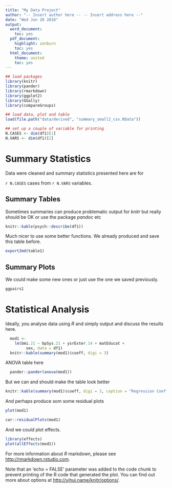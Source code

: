 ```yaml
---
title: "My Data Project"
author: "-- Insert author here -- -- Insert address here --"
date: "Wed Jun 28 2018"
output:
  word_document:
    toc: yes
  pdf_document:
    highlight: zenburn
    toc: yes
  html_document:
    theme: united
    toc: yes
---
```


```r
## load packages
library(knitr)
library(pander)
library(rmarkdown)
library(ggplot2)
library(GGally)
library(compareGroups)

## load data, plot and table
load(file.path("data/derived", "summary_small2_csv.RData"))

## set up a couple of variable for printing
N.CASES <- dim(df1)[1]
N.VARS <- dim(df1)[2]
```

# Summary Statistics

Data were cleaned and summary statistics presented here are for

`r N.CASES` cases from `r N.VARS` variables.

## Summary Tables

Sometimes summaries can produce problematic output for *knitr* but
really should be OK or use the package *pandoc* etc

```r
knitr::kable(psych::describe(df1))
```

Much nicer to use some better functions. We already produced and save
this table before.

```r
export2md(table1)
```

## Summary Plots

We could make some new ones or just use the one we saved previously.

```r
ggpairs1
```

# Statistical Analysis

Ideally, you analyse data using *R* and simply output and discuss the
results here.

```r
  mod1 <-
    lm(bmi.21 ~ bpSys.21 + ysrExter.14 + matEducat +
         sex, data = df1)
  knitr::kable(summary(mod1)$coeff, digi = 3)
```

ANOVA table here

```r
  pander::pander(anova(mod1))
```

But we can and should make the table look better

```r
knitr::kable(summary(mod1)$coeff, digi = 3, caption = "Regression Coefficients")
```

And perhaps produce som some residual plots

```r
plot(mod1)
```

```r
car::residualPlots(mod1)
```

And we could plot effects.

```r
library(effects)
plot(allEffects(mod1))
```

For more information about *R* markdown, please see
<http://rmarkdown.rstudio.com>.

Note that an 'echo = FALSE' parameter was added to the code chunk to
prevent printing of the R code that generated the plot. You can find
out more about options at <http://yihui.name/knitr/options/>.
